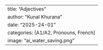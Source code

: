 ---
title: "Adjectives"
author: "Kunal Khurana"
date: "2025-24-01"
categories: [A1/A2, Pronouns, French]
image: "ai_water_saving.png"
---